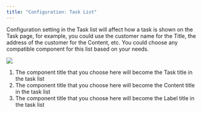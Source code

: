 ```yaml
---
title: "Configuration: Task List"
---
```


Configuration setting in the Task list will affect how a task is shown on the Task page, for example, you could use the customer name for the Title, the address of the customer for the Content, etc. You could choose any compatible component for this list based on your needs.

![](https://t3837933.p.clickup-attachments.com/t3837933/e6b8bc17-4b17-46a8-9cde-296288625a4b/11.png)

1. The component title that you choose here will become the Task title in the task list
2. The component title that you choose here will become the Content title in the task list
3. The component title that you choose here will become the Label title in the task list